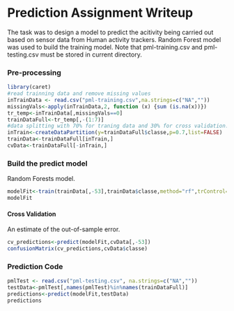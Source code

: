 Prediction Assignment Writeup
========================================================

The task was to design a model to predict the acitivity being carried out based on sensor data from Human activity trackers. Random Forest model was used to build the training model. Note that pml-training.csv and pml-testing.csv must be stored in current directory.


### Pre-processing
```r
library(caret)
#read trainning data and remove missing values
inTrainData <- read.csv("pml-training.csv",na.strings=c("NA",""))
missingVals<-apply(inTrainData,2, function (x) {sum (is.na(x))})
tr_temp<-inTrainData[,missingVals==0]
trainDataFull<-tr_temp[,-(1:7)]
#data splitting with 70% for traning data and 30% for cross validation.
inTrain<-createDataPartition(y=trainDataFull$classe,p=0.7,list=FALSE)
trainData<-trainDataFull[inTrain,]
cvData<-trainDataFull[-inTrain,]
```
### Build the predict model
Random Forests model.
```r
modelFit<-train(trainData[,-53],trainData$classe,method="rf",trControl=trainControl(method="oob",number=4,allowParallel=TRUE))
modelFit
```

#### Cross Validation
An estimate of the out-of-sample error.
```r
cv_predictions<-predict(modelFit,cvData[,-53])
confusionMatrix(cv_predictions,cvData$classe)

```

### Prediction Code
```r
pmlTest <- read.csv("pml-testing.csv", na.strings=c("NA",""))
testData<-pmlTest[,names(pmlTest)%in%names(trainDataFull)]
predictions<-predict(modelFit,testData)
predictions
```
